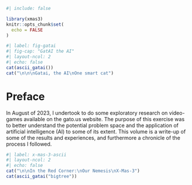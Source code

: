 ```r
#| include: false

library(xmas3)
knitr::opts_chunk$set(
  echo = FALSE
)
```

```r
#| label: fig-gatai
#| fig-cap: "GatAI the AI"
#| layout-ncol: 2
#| echo: false
cat(ascii_gatai())
cat("\n\n\nGatai, the AI\nOne smart cat")
```

# Preface {.unnumbered}

In August of 2023, I undertook to do some exploratory research on video-games available on the gato.us website. The purpose of this exercise was to better understand the potential problem space and the application of artificial intelligence (AI) to some of its extent. This volume is a write-up of some of the results and experiences, and furthermore a chronicle of the process I followed.

```r
#| label: x-mas-3-ascii
#| layout-ncol: 2
#| echo: false
cat("\n\nIn the Red Corner:\nOur Nemesis\nX-Mas-3")
cat(ascii_gatai("bigtree"))
```
